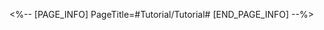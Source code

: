 <%-- [PAGE_INFO]
PageTitle=#Tutorial/Tutorial#
[END_PAGE_INFO] --%>
{{Tutorial
|sort      = 817301
|title     = Tutorial
|subtitle  = 
|type      = 
|about     = 
|image1    = Tutorial Tutorial 1.png{{subst:void|<!--$UPLOAD:<<SpriteOutput/TutorialPic/TutorialPage_817301.png>-<Tutorial Tutorial 1.png>-<Tutorial Files>>-->}}
|text1     = Minicans start with 1 point of HP. Every time allied characters' HP is {{Color|h|nobold=1|lost}} or {{Color|h|nobold=1|restored}}, minicans will {{Color|h|nobold=1|heal for an equivalent amount of HP}}.<br />When the HP restored reaches the cans' max HP, the {{Color|h|nobold=1|minicans evolve}}, up to the {{Color|h|nobold=1|Ultra Gold}} form at max.
|image2    = Tutorial Tutorial 2.png{{subst:void|<!--$UPLOAD:<<SpriteOutput/TutorialPic/TutorialPage_817302.png>-<Tutorial Tutorial 2.png>-<Tutorial Files>>-->}}
|text2     = Greatly increases ally DMG after minicans enter the {{Color|h|nobold=1|Ultra Gold}} form, and each attack will regenerate Energy for the entire team.<br />Every time allies attack enemies, {{Color|h|nobold=1|reduces HP}} of minicans, and they will leave the Ultra Gold form when at 1 HP.
}}